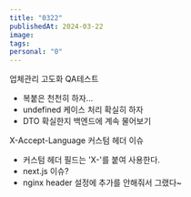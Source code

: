 ```yaml
---
title: "0322"
publishedAt: 2024-03-22
image: 
tags: 
personal: "0"
---
```


업체관리 고도화 QA테스트
- 복붙은 천천히 하자...
- undefined 케이스 처리 확실히 하자
- DTO 확실한지 백엔드에 계속 물어보기

X-Accept-Language 커스텀 헤더 이슈
- 커스텀 헤더 필드는 'X-'를 붙여 사용한다.
- next.js 이슈?
- nginx header 설정에 추가를 안해줘서 그랬다~